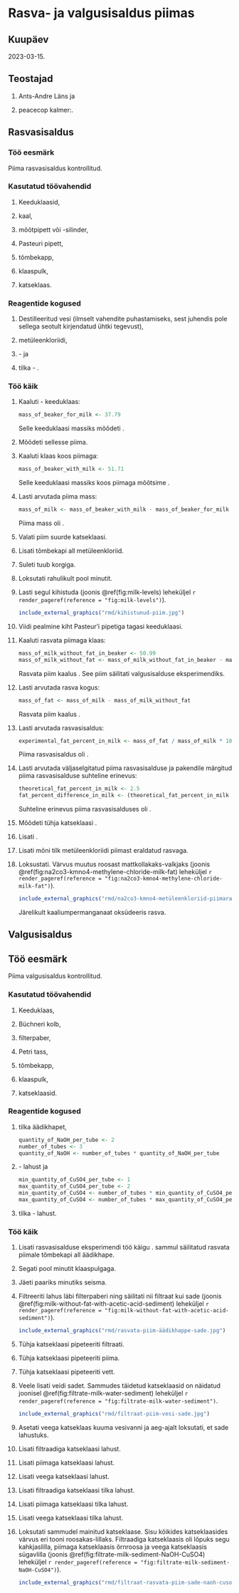 # Rasva- ja valgusisaldus piimas

## Kuupäev

2023-03-15.

## Teostajad

1. Ants-Andre Läns ja

2. peacecop kalmer:.

## Rasvasisaldus

### Töö eesmärk

Piima rasvasisaldus kontrollitud.

### Kasutatud töövahendid

1. Keeduklaasid,

2. kaal,

3. mõõtpipett või -silinder,

4. Pasteuri pipett,

5. tõmbekapp,

6. klaaspulk,

7. katseklaas.

### Reagentide kogused

1. Destilleeritud vesi (ilmselt vahendite puhastamiseks, sest juhendis pole sellega seotult kirjendatud ühtki tegevust),

2. \qty{10}{\ml} metüleenkloriidi,

3. \qty{2}{\ml} \num{5}-\unit{\percent} \ce{Na2CO3} ja

4. \numrange{2}{3} tilka \num{0,5}-\unit{\percent} \ce{KMnO4}.

### Töö käik

1.  Kaaluti \num{50}-\unit{\ml} keeduklaas:

    ```r
    mass_of_beaker_for_milk <- 37.79

    ```

    Selle keeduklaasi massiks mõõdeti \qty{`r as.character(mass_of_beaker_for_milk)`}{\g}.
    
2. Mõõdeti sellesse \qty{15}{\ml} piima.

3.  Kaaluti klaas koos piimaga:

    ```r
    mass_of_beaker_with_milk <- 51.71

    ```

    Selle keeduklaasi massiks koos piimaga mõõtsime \qty{`r as.character(mass_of_beaker_with_milk)`}{\g}.
   
4.  Lasti arvutada piima mass:

    ```r
    mass_of_milk <- mass_of_beaker_with_milk - mass_of_beaker_for_milk
    
    ```
    
    Piima mass oli \qty{`r as.character(mass_of_milk)`}{\g}.
    
5.  Valati piim suurde katseklaasi.

6. Lisati tõmbekapi all metüleenkloriid.

7. Suleti tuub korgiga.

8. Loksutati rahulikult pool minutit.

9.  Lasti segul kihistuda (joonis \@ref(fig:milk-levels) leheküljel `r render_pageref(reference = "fig:milk-levels")`).
    
    ```r
    include_external_graphics("rmd/kihistunud-piim.jpg")

    ```

10. Viidi pealmine kiht Pasteur'i pipetiga tagasi keeduklaasi.

[]{#rasvata-piim}

11. Kaaluti rasvata piimaga klaas:

    ```r
    mass_of_milk_without_fat_in_beaker <- 50.99
    mass_of_milk_without_fat <- mass_of_milk_without_fat_in_beaker - mass_of_beaker_for_milk
    
    ```
    
    Rasvata piim kaalus \qty{`r as.character(mass_of_milk_without_fat)`}{\g}. See piim säilitati [valgusisalduse]{#valgusisaldus} eksperimendiks.
    
12. Lasti arvutada rasva kogus:

    ```r
    mass_of_fat <- mass_of_milk - mass_of_milk_without_fat
    
    ```
    
    Rasvata piim kaalus \qty{`r as.character(signif(mass_of_fat, digits = 5))`}{\g}.
    
13. Lasti arvutada rasvasisaldus:

    ```r
    experimental_fat_percent_in_milk <- mass_of_fat / mass_of_milk * 100
    
    ```
    
    Piima rasvasisaldus oli \qty{`r as.character(signif(experimental_fat_percent_in_milk, digits = 3))`}{\percent}.

14. Lasti arvutada väljaselgitatud piima rasvasisalduse ja pakendile märgitud piima rasvasisalduse suhteline erinevus:

    ```r
    theoretical_fat_percent_in_milk <- 2.5
    fat_percent_difference_in_milk <- (theoretical_fat_percent_in_milk - experimental_fat_percent_in_milk) / theoretical_fat_percent_in_milk
    
    ```
    
    Suhteline erinevus piima rasvasisalduses oli \num{`r as.character(signif(fat_percent_difference_in_milk, digits = 2))`}.
    
15. Mõõdeti tühja katseklaasi \ce{Na2CO3}.

16. Lisati \ce{KMnO4}.

17. Lisati mõni tilk metüleenkloriidi piimast eraldatud rasvaga.

18. Loksustati. Värvus muutus roosast mattkollakaks-valkjaks (joonis \@ref(fig:na2co3-kmno4-methylene-chloride-milk-fat) leheküljel `r render_pageref(reference = "fig:na2co3-kmno4-methylene-chloride-milk-fat")`).
    
    ```r
    include_external_graphics("rmd/na2co3-kmno4-metüleenkloriid-piimarasv.jpg")

    ```
    
    Järelikult kaaliumpermanganaat oksüdeeris rasva.

[]{#valgusisaldus}

## Valgusisaldus

## Töö eesmärk

Piima valgusisaldus kontrollitud.

### Kasutatud töövahendid

1. Keeduklaas,

2. Büchneri kolb,

3. filterpaber,

4. Petri tass,

5. tõmbekapp,

6. klaaspulk,

7. katseklaasid.

### Reagentide kogused

1.  \num{30} tilka äädikhapet,

    ```r
    quantity_of_NaOH_per_tube <- 2
    number_of_tubes <- 3
    quantity_of_NaOH <- number_of_tubes * quantity_of_NaOH_per_tube
    
    ```

2.  \qty{`r as.character(quantity_of_NaOH)`}{\ml} \num{30}-\unit{\percent} \ce{NaOH} lahust ja

    ```r
    min_quantity_of_CuSO4_per_tube <- 1
    max_quantity_of_CuSO4_per_tube <- 2
    min_quantity_of_CuSO4 <- number_of_tubes * min_quantity_of_CuSO4_per_tube
    max_quantity_of_CuSO4 <- number_of_tubes * max_quantity_of_CuSO4_per_tube
    
    ```
    
3. \numrange{`r as.character(min_quantity_of_CuSO4)`}{`r as.character(max_quantity_of_CuSO4)`} tilka \num{2}-\unit{\percent} \ce{CuSO4} lahust.

### Töö käik

1. Lisati rasvasisalduse eksperimendi töö käigu [\num{11}. sammul]{#rasvata-piim} säilitatud rasvata piimale tõmbekapi all äädikhape.

2. Segati pool minutit klaaspulgaga.

3. Jäeti paariks minutiks seisma.

4. Filtreeriti lahus läbi filterpaberi ning säilitati nii filtraat kui sade (joonis \@ref(fig:milk-without-fat-with-acetic-acid-sediment) leheküljel `r render_pageref(reference = "fig:milk-without-fat-with-acetic-acid-sediment")`).
    
    ```r
    include_external_graphics("rmd/rasvata-piim-äädikhappe-sade.jpg")

    ```

5. Tühja katseklaasi pipeteeriti \qty{2}{\ml} filtraati.

6. Tühja katseklaasi pipeteeriti \qty{2}{\ml} piima.

7. Tühja katseklaasi pipeteeriti \qty{2}{\ml} vett.

8. Veele lisati veidi sadet. Sammudes \numrange{5}{8} täidetud katseklaasid on näidatud joonisel \@ref(fig:filtrate-milk-water-sediment) leheküljel `r render_pageref(reference = "fig:filtrate-milk-water-sediment")`.
    
    ```r
    include_external_graphics("rmd/filtraat-piim-vesi-sade.jpg")

    ```

9. Asetati veega katseklaas kuuma vesivanni ja aeg-ajalt loksutati, et sade lahustuks.

10. Lisati filtraadiga katseklaasi \qty{`r as.character(quantity_of_NaOH_per_tube)`}{\ml} \ce{NaOH} lahust.

11. Lisati piimaga katseklaasi \qty{`r as.character(quantity_of_NaOH_per_tube)`}{\ml} \ce{NaOH} lahust.

12. Lisati veega katseklaasi \qty{`r as.character(quantity_of_NaOH_per_tube)`}{\ml} \ce{NaOH} lahust.

13. Lisati filtraadiga katseklaasi \numrange{`r as.character(min_quantity_of_CuSO4_per_tube)`}{`r as.character(max_quantity_of_CuSO4_per_tube)`} tilka \ce{CuSO4} lahust.

14. Lisati piimaga katseklaasi \numrange{`r as.character(min_quantity_of_CuSO4_per_tube)`}{`r as.character(max_quantity_of_CuSO4_per_tube)`} tilka \ce{CuSO4} lahust.

15. Lisati veega katseklaasi \numrange{`r as.character(min_quantity_of_CuSO4_per_tube)`}{`r as.character(max_quantity_of_CuSO4_per_tube)`} tilka \ce{CuSO4} lahust.

16. Loksutati sammudel \numrange{5}{7} mainitud katseklaase. Sisu kõikides katseklaasides värvus eri tooni roosakas-lillaks. Filtraadiga katseklaasis oli lõpuks segu kahkjaslilla, piimaga katseklaasis õrnroosa ja veega katseklaasis sügavlilla (joonis \@ref(fig:filtrate-milk-sediment-NaOH-CuSO4) leheküljel `r render_pageref(reference = "fig:filtrate-milk-sediment-NaOH-CuSO4")`).
    
    ```r
    include_external_graphics("rmd/filtraat-rasvata-piim-sade-naoh-cuso4.jpg")

    ```
